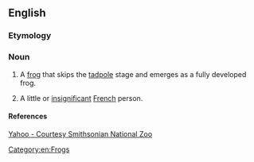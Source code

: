 ==English==

===Etymology===
{{suffix|frog|let|lang=en}}

===Noun===
{{en-noun}}

# A [[frog]] that skips the [[tadpole]] stage and emerges as a fully developed frog.
# {{lb|en|ethnic slur}} A little or [[insignificant]] [[French]] person.

====References====
[http://news.yahoo.com/photo/071130/480/c370b2cf603440a18b15b59211492e91 Yahoo - Courtesy Smithsonian National Zoo]

[[Category:en:Frogs]]